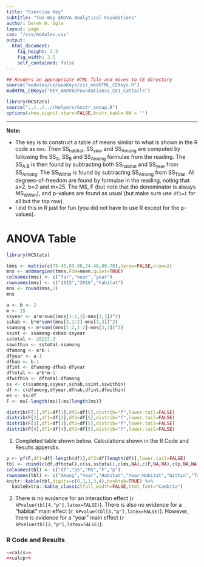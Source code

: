 ```yaml
---
title: "Exercise Key"
subtitle: "Two-Way ANOVA Analytical Foundations"
author: Derek H. Ogle
layout: page
css: "/css/modules.css"
output:
  html_document:
    fig_height: 3.5
    fig_width: 3.5
    self_contained: false
---
```


```r
## Renders an appropriate HTML file and moves to CE directory
source("modules/ce/aaaKeys/zzz_modHTML_CEKeys.R")
modHTML_CEKeys("KEY_ANOVA2Foundations2_CE1_Cattails")
```

```r
library(NCStats)
source("../../../rhelpers/knitr_setup.R")
options(show.signif.stars=FALSE,knitr.kable.NA = '')
```

----

<div class="alert alert-warning">
<strong>Note:</strong> 
<ul>
  <li>The key is to construct a table of means similar to what is shown in the R code as `mns`. Then SS<sub>habitat</sub>, SS<sub>year</sub> and SS<sub>Among</sub> are computed by following the SS<sub>A</sub>, SS<sub>B</sub> and SS<sub>Among</sub> formulae from the reading. The SS<sub>A:B</sub> is then found by subtracting both SS<sub>habitat</sub> and SS<sub>year</sub> from SS<sub>Among</sub>. The SS<sub>Within</sub> is found by subtracting SS<sub>Among</sub> from SS<sub>Total</sub>. All degrees-of-freedom are found by formulae in the reading, noting that a=2, b=2 and m=25. The MS, F (but note that the denominator is always MS<sub>Within</sub>), and p-values are found as usual (but make sure use `df1=1` for all but the top row).</li>
  <li>I did this in R just for fun (you did not have to use R except for the p-values).</li>
</ul>
</div>

# ANOVA Table
```r
library(NCStats)

tmns <- matrix(c(75.45,83.98,74.46,80.70),byrow=FALSE,nrow=2)
mns <- addmargins(tmns,FUN=mean,quiet=TRUE)
colnames(mns) <- c("far","near","year")
rownames(mns) <- c("2015","2016","habitat")
mns <- round(mns,2)
mns

a <- b <- 2
m <- 25
ssyear <- a*m*sum((mns[1:2,3]-mns[3,3])^2)
sshab <- b*m*sum((mns[3,1:2]-mns[3,3])^2)
ssamong <- m*sum((mns[1:2,1:2]-mns[3,3])^2)
ssint <- ssamong-sshab-ssyear
sstotal <- 20227.3
sswithin <- sstotal-ssamong
dfamong <- a*b-1
dfyear <- a-1
dfhab <- b-1
dfint <- dfamong-dfhab-dfyear
dftotal <- a*b*m-1
dfwithin <- dftotal-dfamong
ss <- c(ssamong,ssyear,sshab,ssint,sswithin)
df <- c(dfamong,dfyear,dfhab,dfint,dfwithin)
ms <- ss/df
F <- ms[-length(ms)]/ms[length(ms)]
```
```r
distrib(F[1],df1=df[1],df2=df[5],distrib="f",lower.tail=FALSE)
distrib(F[2],df1=df[2],df2=df[5],distrib="f",lower.tail=FALSE)
distrib(F[3],df1=df[3],df2=df[5],distrib="f",lower.tail=FALSE)
distrib(F[4],df1=df[4],df2=df[5],distrib="f",lower.tail=FALSE)
```

<ol>
  <li>Completed table shown below. Calculations shown in the R Code and Results appendix.</li>
</ol>

```r
p <- pf(F,df1=df[-length(df)],df2=df[length(df)],lower.tail=FALSE)
tbl <- cbind(c(df,dftotal),c(ss,sstotal),c(ms,NA),c(F,NA,NA),c(p,NA,NA))
colnames(tbl) <- c("df","SS","MS","F","p")
rownames(tbl) <- c("Among","Year","Habitat","Year:Habitat","Within","Total")
knitr::kable(tbl,digits=c(0,1,1,3,4),booktab=TRUE) %>%
  kableExtra::kable_classic(full_width=FALSE,html_font="Cambria")
```

<ol start="2">
  <li>There is no evidence for an interaction effect (`r kPvalue(tbl[4,"p"],latex=FALSE)`). There is also no evidence for a "habitat" main effect (`r kPvalue(tbl[3,"p"],latex=FALSE)`). However, there is evidence for a "year" main effect (`r kPvalue(tbl[2,"p"],latex=FALSE)`).</li>
</ol>

### R Code and Results
```r
<<calcs>>
<<calcp>>
```
